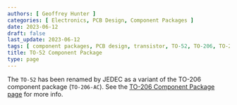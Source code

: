 ```yaml
---
authors: [ Geoffrey Hunter ]
categories: [ Electronics, PCB Design, Component Packages ]
date: 2023-06-12
draft: false
last_update: 2023-06-12
tags: [ component packages, PCB design, transistor, TO-52, TO-206, TO-206AC, TO-18 ]
title: TO-52 Component Package
type: page
---
```


The `TO-52` has been renamed by JEDEC as a variant of the TO-206 component package (`TO-206-AC`). See the [TO-206 Component Package page](/pcb-design/component-packages/to-206-component-package/) for more info.
